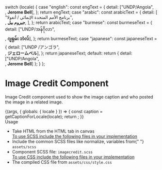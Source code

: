 
  switch (locale) {
    case "english":
      const engText = {
        detail: ["UNDP/Angola", <br />, <strong>Jerome Bell</strong>],
      };
      return engText;
    case "arabic":
      const arabicText = {
        detail: [
          "برنامج الأمم المتحدة الإنمائي / أنغولا",
          <br />,
          <strong>جيروم بيل</strong>,
        ],
      };
      return arabicText;
    case "burmese":
      const burmeseText = {
        detail: ["UNDP/အန်ဂိုလာ", <br />, <strong>ဂျရုမ်း ဘဲလ်</strong>],
      };
      return burmeseText;
    case "japanese":
      const japaneseText = {
        detail: ["UNDP /アンゴラ", <br />, <strong>ジェロームベル</strong>],
      };
      return japaneseText;
    default:
      return { detail: ["UNDP/Angola", <br />, <strong>Jerome Bell</strong>] };
  }
};

<Meta title="Atoms/Image/Image Credit" />

<style>{`
 .subheading {
    font-weight: 700;
    font-size: 24px;
    color: #031c2d;
    letter-spacing: 1.5px;
    line-height: 24px;
    margin-bottom: 12px;
    margin-top: 40px;
  }
  .sbdocs .sbdocs-p,
  .sbdocs .sbdocs-li{
    font-size: 1rem;
  }
`}</style>

# Image Credit Component

Image Credit component used to show the image caption and who posted the image in a related image.

<Story name="Image Credit">
  {(args, { globals: { locale } }) => {
    const caption = getCaptionForLocale(locale);
    return <Imagecredit label={caption.detail}></Imagecredit>;
  }}
</Story>

<div className="subheading">Usage</div>
<ul>
  <li>Take HTML from the HTML tab in canvas</li>
  <u>To use SCSS include the following files in your implementation</u>
  <li>
    Include the common SCSS files like normalize, variables from{" "}
    <code>assets/scss</code>
  </li>
  <li>
    Component SCSS file: <code>imagecredit.scss</code>
  </li>
  <u>To use CSS include the following files in your implementation</u>
  <li>
    The compiled CSS file from <code>assets/css/style.css</code>
  </li>
</ul>
